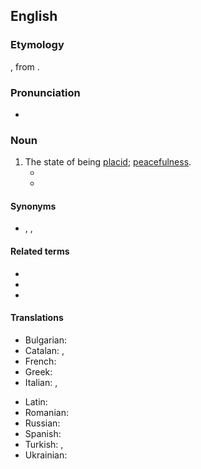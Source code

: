 ==English==

===Etymology===
{{suffix|en|placid|ity}}, from {{der|en|la|placiditās||mildness, placidity}}.

===Pronunciation===
* {{a|US}} {{IPA|en|/pləˈsɪd.ə.ti/}}

===Noun===
{{en-noun|-|+}}

# The state of being [[placid]]; [[peacefulness]].
#* {{quote-book
|en
|year=1815
|author={{w|Jane Austen}}
|title={{w|Emma}}
|volume=III
|section=chapter 10
|passage=And how could she bear such behaviour! Composure with a witness! to look on, while repeated attentions were offering to another woman, before her face, and not resent it.—That is a degree of '''placidity''', which I can neither comprehend nor respect.}}
#* {{RQ:Conrad Heart of Darkness|page=200|passage=The swift and indifferent '''placidity''' of that look troubled me.}}

====Synonyms====
* {{sense|state of being placid}} {{l|en|composure}}, {{l|en|peacefulness}}, {{l|en|serenity}}

====Related terms====
* {{l|en|placid}}
* {{l|en|placidly}}
* {{l|en|placidness}}

====Translations====
{{trans-top|state of being placid}}
* Bulgarian: {{t+|bg|спокойствие|n}}
* Catalan: {{t+|ca|placidesa|f}}, {{t|ca|placiditat|f}}
* French: {{t+|fr|placidité|f}}
* Greek: {{t+|el|ημεράδα|f}}
* Italian: {{t+|it|placidità|f}}, {{t|it|placidezza|f}}
{{trans-mid}}
* Latin: {{t|la|placiditās|f}}
* Romanian: {{t+|ro|placiditate|f}}
* Russian: {{t+|ru|споко́йствие|n}}
* Spanish: {{t+|es|placidez|f}}
* Turkish: {{t+|tr|durgunluk}}, {{t+|tr|sakinlik}}
* Ukrainian: {{t|uk|спо́кій|m}}
{{trans-bottom}}